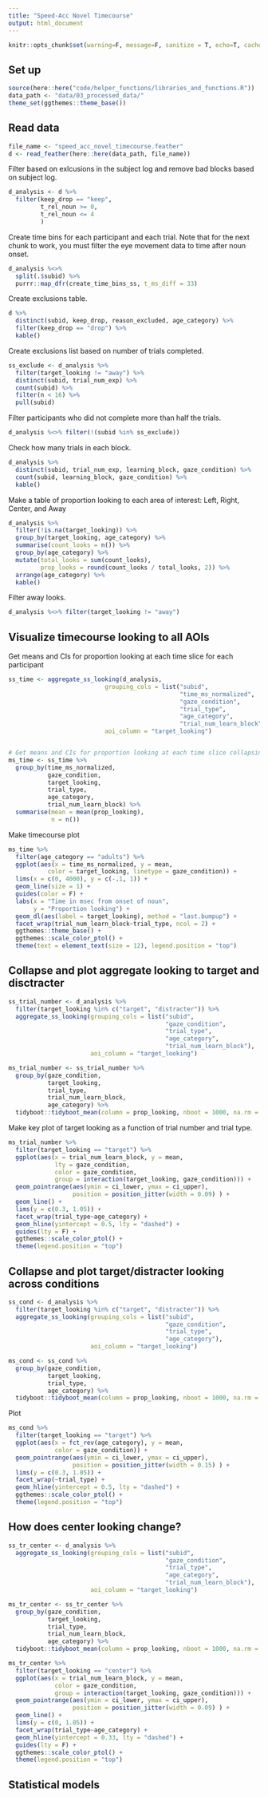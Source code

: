 ```yaml
---
title: "Speed-Acc Novel Timecourse"
output: html_document
---
```


```r
knitr::opts_chunk$set(warning=F, message=F, sanitize = T, echo=T, cache = F)
```

## Set up

```r
source(here::here("code/helper_functions/libraries_and_functions.R"))
data_path <- "data/03_processed_data/"
theme_set(ggthemes::theme_base())
```

## Read data

```r
file_name <- "speed_acc_novel_timecourse.feather"
d <- read_feather(here::here(data_path, file_name)) 
```

Filter based on exlcusions in the subject log and remove bad blocks based on subject log.

```r
d_analysis <- d %>% 
  filter(keep_drop == "keep",
         t_rel_noun >= 0, 
         t_rel_noun <= 4
         )
```

Create time bins for each participant and each trial. Note that for the next chunk to work, you must filter the eye movement data to time after noun onset.

```r
d_analysis %<>% 
  split(.$subid) %>% 
  purrr::map_dfr(create_time_bins_ss, t_ms_diff = 33)
```

Create exclusions table.

```r
d %>% 
  distinct(subid, keep_drop, reason_excluded, age_category) %>% 
  filter(keep_drop == "drop") %>% 
  kable()
```

Create exclusions list based on number of trials completed.

```r
ss_exclude <- d_analysis %>%
  filter(target_looking != "away") %>% 
  distinct(subid, trial_num_exp) %>% 
  count(subid) %>% 
  filter(n < 16) %>% 
  pull(subid)
```

Filter participants who did not complete more than half the trials. 

```r
d_analysis %<>% filter(!(subid %in% ss_exclude))
```

Check how many trials in each block.

```r
d_analysis %>% 
  distinct(subid, trial_num_exp, learning_block, gaze_condition) %>% 
  count(subid, learning_block, gaze_condition) %>% 
  kable()
```

Make a table of proportion looking to each area of interest: Left, Right, Center, and Away

```r
d_analysis %>% 
  filter(!is.na(target_looking)) %>% 
  group_by(target_looking, age_category) %>% 
  summarise(count_looks = n()) %>% 
  group_by(age_category) %>% 
  mutate(total_looks = sum(count_looks),
         prop_looks = round(count_looks / total_looks, 2)) %>% 
  arrange(age_category) %>% 
  kable()
```

Filter away looks. 

```r
d_analysis %<>% filter(target_looking != "away")
```

## Visualize timecourse looking to all AOIs

Get means and CIs for proportion looking at each time slice for each participant

```r
ss_time <- aggregate_ss_looking(d_analysis, 
                           grouping_cols = list("subid", 
                                                "time_ms_normalized", 
                                                "gaze_condition", 
                                                "trial_type", 
                                                "age_category",
                                                "trial_num_learn_block"),
                           aoi_column = "target_looking") 


# Get means and CIs for proportion looking at each time slice collapsing across particpants
ms_time <- ss_time %>% 
  group_by(time_ms_normalized, 
           gaze_condition, 
           target_looking, 
           trial_type, 
           age_category,
           trial_num_learn_block) %>% 
  summarise(mean = mean(prop_looking), 
            n = n())
```

Make timecourse plot

```r
ms_time %>% 
  filter(age_category == "adults") %>% 
  ggplot(aes(x = time_ms_normalized, y = mean, 
           color = target_looking, linetype = gaze_condition)) + 
  lims(x = c(0, 4000), y = c(-.1, 1)) +
  geom_line(size = 1) +  
  guides(color = F) +
  labs(x = "Time in msec from onset of noun",
       y = "Proportion looking") +
  geom_dl(aes(label = target_looking), method = "last.bumpup") +
  facet_wrap(trial_num_learn_block~trial_type, ncol = 2) +
  ggthemes::theme_base() +
  ggthemes::scale_color_ptol() +
  theme(text = element_text(size = 12), legend.position = "top")
```

## Collapse and plot aggregate looking to target and disctracter

```r
ss_trial_number <- d_analysis %>% 
  filter(target_looking %in% c("target", "distracter")) %>% 
  aggregate_ss_looking(grouping_cols = list("subid", 
                                            "gaze_condition", 
                                            "trial_type", 
                                            "age_category",
                                            "trial_num_learn_block"),
                       aoi_column = "target_looking") 

ms_trial_number <- ss_trial_number %>% 
  group_by(gaze_condition, 
           target_looking, 
           trial_type, 
           trial_num_learn_block, 
           age_category) %>% 
  tidyboot::tidyboot_mean(column = prop_looking, nboot = 1000, na.rm = T)
```

Make key plot of target looking as a function of trial number and trial type.

```r
ms_trial_number %>% 
  filter(target_looking == "target") %>% 
  ggplot(aes(x = trial_num_learn_block, y = mean, 
             lty = gaze_condition,
             color = gaze_condition,
             group = interaction(target_looking, gaze_condition))) +
  geom_pointrange(aes(ymin = ci_lower, ymax = ci_upper),
                  position = position_jitter(width = 0.09) ) +
  geom_line() +
  lims(y = c(0.3, 1.05)) +
  facet_wrap(trial_type~age_category) +
  geom_hline(yintercept = 0.5, lty = "dashed") +
  guides(lty = F) +
  ggthemes::scale_color_ptol() +
  theme(legend.position = "top")
```

## Collapse and plot target/distracter looking across conditions

```r
ss_cond <- d_analysis %>% 
  filter(target_looking %in% c("target", "distracter")) %>% 
  aggregate_ss_looking(grouping_cols = list("subid", 
                                            "gaze_condition", 
                                            "trial_type", 
                                            "age_category"),
                       aoi_column = "target_looking") 

ms_cond <- ss_cond %>% 
  group_by(gaze_condition, 
           target_looking, 
           trial_type, 
           age_category) %>% 
  tidyboot::tidyboot_mean(column = prop_looking, nboot = 1000, na.rm = T)
```

Plot

```r
ms_cond %>% 
  filter(target_looking == "target") %>% 
  ggplot(aes(x = fct_rev(age_category), y = mean, 
             color = gaze_condition)) +
  geom_pointrange(aes(ymin = ci_lower, ymax = ci_upper),
                  position = position_jitter(width = 0.15) ) +
  lims(y = c(0.3, 1.05)) +
  facet_wrap(~trial_type) +
  geom_hline(yintercept = 0.5, lty = "dashed") +
  ggthemes::scale_color_ptol() +
  theme(legend.position = "top")
```

## How does center looking change?

```r
ss_tr_center <- d_analysis %>% 
  aggregate_ss_looking(grouping_cols = list("subid", 
                                            "gaze_condition", 
                                            "trial_type", 
                                            "age_category",
                                            "trial_num_learn_block"),
                       aoi_column = "target_looking") 

ms_tr_center <- ss_tr_center %>% 
  group_by(gaze_condition, 
           target_looking, 
           trial_type, 
           trial_num_learn_block, 
           age_category) %>% 
  tidyboot::tidyboot_mean(column = prop_looking, nboot = 1000, na.rm = T)
```

```r
ms_tr_center %>% 
  filter(target_looking == "center") %>% 
  ggplot(aes(x = trial_num_learn_block, y = mean, 
             color = gaze_condition,
             group = interaction(target_looking, gaze_condition))) +
  geom_pointrange(aes(ymin = ci_lower, ymax = ci_upper),
                  position = position_jitter(width = 0.09) ) +
  geom_line() +
  lims(y = c(0, 1.05)) +
  facet_wrap(trial_type~age_category) +
  geom_hline(yintercept = 0.33, lty = "dashed") +
  guides(lty = F) +
  ggthemes::scale_color_ptol() +
  theme(legend.position = "top")
```

## Statistical models

```r

```

